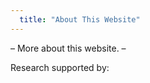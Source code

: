 ```yaml
---
  title: "About This Website"
---
```

  
-- More about this website. -- 


Research supported by: 

